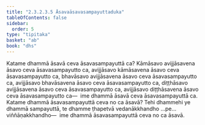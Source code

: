 ```yaml
---
title: "2.3.2.3.5 Āsavaāsavasampayuttaduka"
tableOfContents: false
sidebar:
  order: 5
type: "tipitaka"
basket: "ab"
book: "dhs"
---
```



<DynamicBreadcrumb />

<Division number="1114" book="dhs">

<Paragraph number="1805" book="dhs">
Katame dhammā āsavā ceva āsavasampayuttā ca? Kāmāsavo avijjāsavena āsavo ceva āsavasampayutto ca, avijjāsavo kāmāsavena āsavo ceva āsavasampayutto ca, bhavāsavo avijjāsavena āsavo ceva āsavasampayutto ca, avijjāsavo bhavāsavena āsavo ceva āsavasampayutto ca, diṭṭhāsavo avijjāsavena āsavo ceva āsavasampayutto ca, avijjāsavo diṭṭhāsavena āsavo ceva āsavasampayutto ca—  ime dhammā āsavā ceva āsavasampayuttā ca.
</Paragraph>

</Division>
<Division number="1115" book="dhs">

<Paragraph number="1806" book="dhs">
Katame dhammā āsavasampayuttā ceva no ca āsavā? Tehi dhammehi ye dhammā sampayuttā, te dhamme ṭhapetvā vedanākkhandho …pe…  viññāṇakkhandho—  ime dhammā āsavasampayuttā ceva no ca āsavā.
</Paragraph>
</Division>